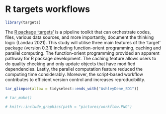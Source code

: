 # R targets workflows


```r
library(targets)
```

The [R package ‘targets’](https://books.ropensci.org/targets/) is a pipeline toolkit that can orchestrate codes, files, various data sources, and more importantly, document the thinking logic (Landau 2021). This study will utilise three main features of the ‘target’ package (version 0.3.1) including function-orient programming, caching and parallel computing. The function-orient programming provided an apparent pathway for R package development. The caching feature allows users to do quality checking and only update objects that have modified dependencies. Lastly, the parallel computation feature reduced the computing time considerably. Moreover, the script-based workflow contributes to efficient version control and increases reproducibility. 


```r
tar_glimpse(allow = tidyselect::ends_with("AshleyDene_SD1"))
```

```r
# tar_make()
```



```r

# knitr::include_graphics(path = "pictures/workflow.PNG")
```

